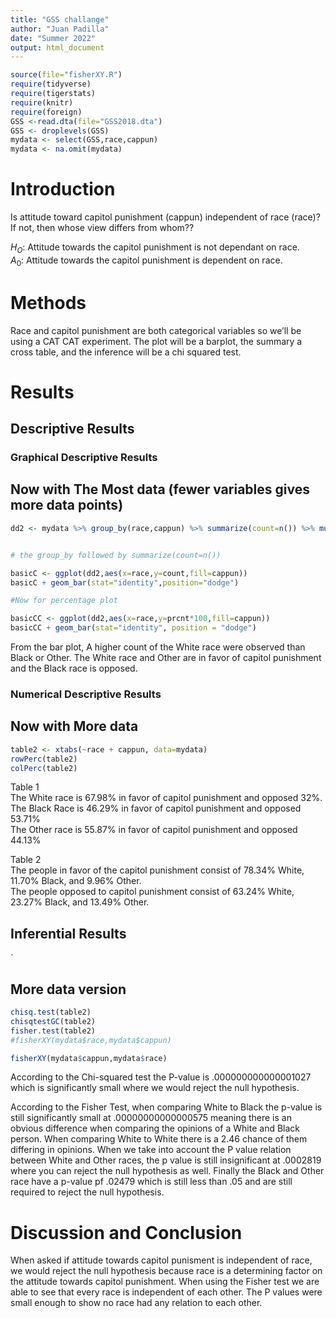```yaml
---
title: "GSS challange"
author: "Juan Padilla"
date: "Summer 2022"
output: html_document
---
```








```r
source(file="fisherXY.R")
require(tidyverse)
require(tigerstats)
require(knitr)
require(foreign)
GSS <-read.dta(file="GSS2018.dta")
GSS <- droplevels(GSS)
mydata <- select(GSS,race,cappun)
mydata <- na.omit(mydata)
```

# Introduction

<!--In this section you explain what you are trying to show.  Where did the data come from?  What is the research or other question you are trying to answer?.  If you skimp in this section expect to be marked down in your grade. Paint a picture of the project a couple of paragraphs is expected!-->

Is attitude toward capitol punishment (cappun) independent of race (race)?
If not, then whose view differs from whom??

$H_O$: Attitude towards the capitol punishment is not dependant on race.  
$A_0$: Attitude towards the capitol punishment is dependent on race.  

# Methods

Race and capitol punishment are both categorical variables so we'll be using a CAT CAT experiment.
The plot will be a barplot, the summary a cross table, and the inference will be a chi squared test.  

<!--Decide on your methods:  use "variable analysis" or other appropriate descriptors.  Make sure to choose at least one graphical method and at least one numerical method. Discuss what data manipulations may be needed for example subsetting or other binning procedures and what sort of graphical displays and inferential tools will be used!-->

# Results

<!--Divide this section into two sub-sections:  One for your descriptive  results and one for your inferential results.!-->

## Descriptive Results

### Graphical Descriptive Results

<!--Graphical results here.  Make sure to show your code.  Provide appropriate labels for axes, giving units if possible, and provide a good title for the graph, too.  Use the graphical results to describe the patterns if any that exist in the data as focused toward the research question. Bottom line is to explain the features of the graph that are relevant to conforming or departing to what is expected by your null hypothesis !-->



## Now with The Most data (fewer variables gives more data points)

```r
dd2 <- mydata %>% group_by(race,cappun) %>% summarize(count=n()) %>% mutate(prcnt=count/sum(count))


# the group_by followed by summarize(count=n())

basicC <- ggplot(dd2,aes(x=race,y=count,fill=cappun))
basicC + geom_bar(stat="identity",position="dodge")

#Now for percentage plot

basicCC <- ggplot(dd2,aes(x=race,y=prcnt*100,fill=cappun)) 
basicCC + geom_bar(stat="identity", position = "dodge")
```  

From the bar plot, A higher count of the White race were observed than Black or Other. The White race and Other are in favor of capitol punishment and the Black race is opposed.

### Numerical Descriptive Results

<!--Numerical results go here. Use the numerical results to describe the patterns if any that exist in the data as focused toward the research question!-->




## Now with More data

```r
table2 <- xtabs(~race + cappun, data=mydata)
rowPerc(table2)
colPerc(table2)
```  

Table 1  
The White race is 67.98% in favor of capitol punishment and opposed 32%.  
The Black Race is 46.29% in favor of capitol punishment and opposed 53.71%   
The Other race is 55.87% in favor of capitol punishment and opposed 44.13%  

Table 2  
The people in favor of the capitol punishment consist of 78.34% White, 11.70% Black, and 9.96% Other.  
The people opposed to capitol punishment consist of 63.24% White, 23.27% Black, and 13.49% Other.  

## Inferential Results

<!--State hypothesis clearly.  Make sure your discussion of the inferential test covers all the aspects that the test output produces, such as test statistic, p-value etc.  Make a decision about the null hypothesis, explain the assumptions on which the selected test/procedure was based, and why the chosen procedure satisfys the assumptions and is appropriate to answer the research question!-->

`


## More data version

```r
chisq.test(table2)
chisqtestGC(table2)
fisher.test(table2)
#fisherXY(mydata$race,mydata$cappun)
```

```r
fisherXY(mydata$cappun,mydata$race)
```
 
 According to the Chi-squared test the P-value is .000000000000001027 which is significantly small where we would reject the null hypothesis.  
 
According to the Fisher Test, when comparing White to Black the p-value is still significantly small at .00000000000000575 meaning there is an obvious difference when comparing the opinions of a White and Black person. When comparing White to White there is a 2.46 chance of them differing in opinions.
When we take into account the P value relation between White and Other races, the p value is still insignificant at .0002819 where you can reject the null hypothesis as well. Finally the Black and Other race have a p-value pf .02479 which is still less than .05 and are still required to reject the null hypothesis.

# Discussion and Conclusion

When asked if attitude towards capitol punisment is independent of race, we would reject the null hypothesis because race is a determining factor on the attitude towards capitol punishment. When using the Fisher test we are able to see that every race is independent of each other. The P values were small enough to show no race had any relation to each other.

<!--Discussion and conclusion here.  If you found a relationship be sure to consider whether the relationship occurs because one of the variavbles causes the other, or whether they perhasps are related for some other reason.  Watch the chapter 6 videos from the GeorgeTown videos collection.!-->
